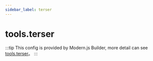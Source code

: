 ```yaml
---
sidebar_label: terser
---
```


# tools.terser

:::tip
This config is provided by Modern.js Builder, more detail can see [tools.terser](https://modernjs.dev/builder/en/api/config-tools.html#tools-terser)。
:::


<Main />
